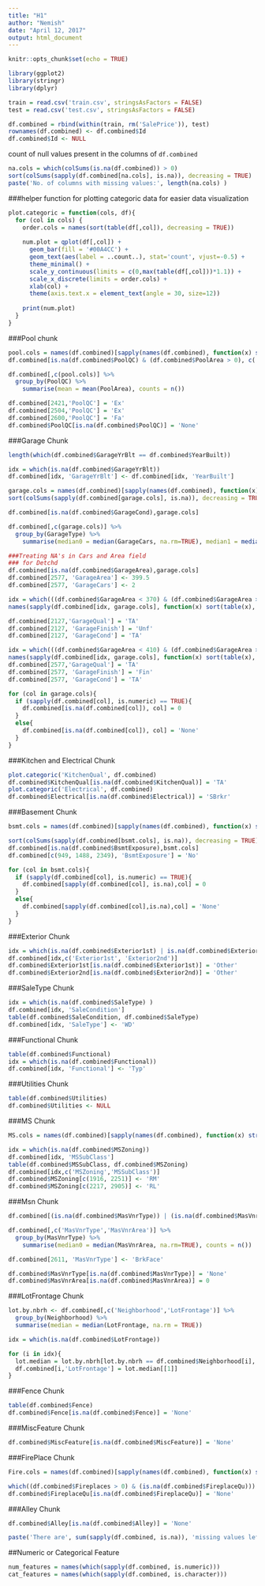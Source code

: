 ---
title: "H1"
author: "Nemish"
date: "April 12, 2017"
output: html_document
---

```{r setup, include=FALSE}
knitr::opts_chunk$set(echo = TRUE)
```
```{r library_import, message=FALSE}
library(ggplot2)
library(stringr)
library(dplyr)
```

```{r dataset import}
train = read.csv('train.csv', stringsAsFactors = FALSE)
test = read.csv('test.csv', stringsAsFactors = FALSE)
```

```{r}
df.combined = rbind(within(train, rm('SalePrice')), test)
rownames(df.combined) <- df.combined$Id
df.combined$Id <- NULL
```
count of null values present in the columns of `df.combined`
```{r}
na.cols = which(colSums(is.na(df.combined)) > 0)
sort(colSums(sapply(df.combined[na.cols], is.na)), decreasing = TRUE)
paste('No. of columns with missing values:', length(na.cols) )
```

###helper function for plotting categoric data for easier data visualization
```{r}
plot.categoric = function(cols, df){
  for (col in cols) {
    order.cols = names(sort(table(df[,col]), decreasing = TRUE))
  
    num.plot = qplot(df[,col]) +
      geom_bar(fill = '#00A4CC') +
      geom_text(aes(label = ..count..), stat='count', vjust=-0.5) +
      theme_minimal() +
      scale_y_continuous(limits = c(0,max(table(df[,col]))*1.1)) +
      scale_x_discrete(limits = order.cols) +
      xlab(col) +
      theme(axis.text.x = element_text(angle = 30, size=12))
  
    print(num.plot)
  }
}
```

###Pool chunk
```{r}
pool.cols = names(df.combined)[sapply(names(df.combined), function(x) str_detect(x, 'Pool'))]
df.combined[is.na(df.combined$PoolQC) & (df.combined$PoolArea > 0), c('PoolQC','PoolArea')]

df.combined[,c(pool.cols)] %>%
  group_by(PoolQC) %>%
    summarise(mean = mean(PoolArea), counts = n())

df.combined[2421,'PoolQC'] = 'Ex'
df.combined[2504,'PoolQC'] = 'Ex'
df.combined[2600,'PoolQC'] = 'Fa'
df.combined$PoolQC[is.na(df.combined$PoolQC)] = 'None'

```

###Garage Chunk
```{r}
length(which(df.combined$GarageYrBlt == df.combined$YearBuilt))

idx = which(is.na(df.combined$GarageYrBlt))
df.combined[idx, 'GarageYrBlt'] <- df.combined[idx, 'YearBuilt']

garage.cols = names(df.combined)[sapply(names(df.combined), function(x) str_detect(x, 'Garage'))]
sort(colSums(sapply(df.combined[garage.cols], is.na)), decreasing = TRUE)

df.combined[is.na(df.combined$GarageCond),garage.cols]

df.combined[,c(garage.cols)] %>%
  group_by(GarageType) %>%
    summarise(median0 = median(GarageCars, na.rm=TRUE), median1 = median(GarageArea, na.rm=TRUE), counts = n())

###Treating NA's in Cars and Area field
### for Detchd
df.combined[is.na(df.combined$GarageArea),garage.cols]
df.combined[2577, 'GarageArea'] <- 399.5
df.combined[2577, 'GarageCars'] <- 2

idx = which(((df.combined$GarageArea < 370) & (df.combined$GarageArea > 350)) & (df.combined$GarageCars == 1))
names(sapply(df.combined[idx, garage.cols], function(x) sort(table(x), decreasing=TRUE)[1]))

df.combined[2127,'GarageQual'] = 'TA'
df.combined[2127, 'GarageFinish'] = 'Unf'
df.combined[2127, 'GarageCond'] = 'TA'

idx = which(((df.combined$GarageArea < 410) & (df.combined$GarageArea > 380)) & (df.combined$GarageCars == 2))
names(sapply(df.combined[idx, garage.cols], function(x) sort(table(x), decreasing=TRUE)[1]))
df.combined[2577,'GarageQual'] = 'TA'
df.combined[2577, 'GarageFinish'] = 'Fin'
df.combined[2577, 'GarageCond'] = 'TA'

for (col in garage.cols){
  if (sapply(df.combined[col], is.numeric) == TRUE){
    df.combined[is.na(df.combined[col]), col] = 0
  }
  else{
    df.combined[is.na(df.combined[col]), col] = 'None'
  }
}
```

###Kitchen and Electrical Chunk
```{r}
plot.categoric('KitchenQual', df.combined)
df.combined$KitchenQual[is.na(df.combined$KitchenQual)] = 'TA'
plot.categoric('Electrical', df.combined)
df.combined$Electrical[is.na(df.combined$Electrical)] = 'SBrkr'
```

###Basement Chunk
```{r}
bsmt.cols = names(df.combined)[sapply(names(df.combined), function(x) str_detect(x, 'Bsmt'))]

sort(colSums(sapply(df.combined[bsmt.cols], is.na)), decreasing = TRUE)
df.combined[is.na(df.combined$BsmtExposure),bsmt.cols]
df.combined[c(949, 1488, 2349), 'BsmtExposure'] = 'No'

for (col in bsmt.cols){
  if (sapply(df.combined[col], is.numeric) == TRUE){
    df.combined[sapply(df.combined[col], is.na),col] = 0
  }
  else{
    df.combined[sapply(df.combined[col],is.na),col] = 'None'
  }
}
```

###Exterior Chunk
```{r}
idx = which(is.na(df.combined$Exterior1st) | is.na(df.combined$Exterior2nd))
df.combined[idx,c('Exterior1st', 'Exterior2nd')]
df.combined$Exterior1st[is.na(df.combined$Exterior1st)] = 'Other'
df.combined$Exterior2nd[is.na(df.combined$Exterior2nd)] = 'Other'
```

###SaleType Chunk
```{r}
idx = which(is.na(df.combined$SaleType) )
df.combined[idx, 'SaleCondition']
table(df.combined$SaleCondition, df.combined$SaleType)
df.combined[idx, 'SaleType'] <- 'WD'
```

###Functional Chunk
```{r}
table(df.combined$Functional)
idx = which(is.na(df.combined$Functional))
df.combined[idx, 'Functional'] <- 'Typ'
```

###Utilities Chunk
```{r}
table(df.combined$Utilities)
df.combined$Utilities <- NULL
```

###MS Chunk
```{r}
MS.cols = names(df.combined)[sapply(names(df.combined), function(x) str_detect(x, 'MS'))]

idx = which(is.na(df.combined$MSZoning))
df.combined[idx, 'MSSubClass']
table(df.combined$MSSubClass, df.combined$MSZoning)
df.combined[idx,c('MSZoning','MSSubClass')]
df.combined$MSZoning[c(1916, 2251)] <- 'RM'
df.combined$MSZoning[c(2217, 2905)] <- 'RL'
```

###Msn Chunk
```{r}
df.combined[(is.na(df.combined$MasVnrType)) | (is.na(df.combined$MasVnrArea)), c('MasVnrType', 'MasVnrArea')]

df.combined[,c('MasVnrType','MasVnrArea')] %>%
  group_by(MasVnrType) %>%
    summarise(median0 = median(MasVnrArea, na.rm=TRUE), counts = n())

df.combined[2611, 'MasVnrType'] <- 'BrkFace'

df.combined$MasVnrType[is.na(df.combined$MasVnrType)] = 'None'
df.combined$MasVnrArea[is.na(df.combined$MasVnrArea)] = 0
```

###LotFrontage Chunk
```{r}
lot.by.nbrh <- df.combined[,c('Neighborhood','LotFrontage')] %>%
  group_by(Neighborhood) %>%
  summarise(median = median(LotFrontage, na.rm = TRUE))

idx = which(is.na(df.combined$LotFrontage))

for (i in idx){
  lot.median = lot.by.nbrh[lot.by.nbrh == df.combined$Neighborhood[i],'median']
  df.combined[i,'LotFrontage'] = lot.median[[1]]
}
```

###Fence Chunk
```{r}
table(df.combined$Fence)
df.combined$Fence[is.na(df.combined$Fence)] = 'None'
```

###MiscFeature Chunk
```{r}
df.combined$MiscFeature[is.na(df.combined$MiscFeature)] = 'None'
```

###FirePlace Chunk
```{r}
Fire.cols = names(df.combined)[sapply(names(df.combined), function(x) str_detect(x, 'Fire'))]

which((df.combined$Fireplaces > 0) & (is.na(df.combined$FireplaceQu)))
df.combined$FireplaceQu[is.na(df.combined$FireplaceQu)] = 'None'
```

###Alley Chunk
```{r}
df.combined$Alley[is.na(df.combined$Alley)] = 'None'
```

```{r}
paste('There are', sum(sapply(df.combined, is.na)), 'missing values left')
```

##Numeric or Categorical Feature
```{r}
num_features = names(which(sapply(df.combined, is.numeric)))
cat_features = names(which(sapply(df.combined, is.character)))
```

